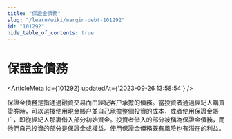 ```yaml
---
title: "保證金債務"
slug: "/learn/wiki/margin-debt-101292"
id: "101292"
hide_table_of_contents: true
---
```



# 保證金債務

<ArticleMeta id={101292} updatedAt={'2023-09-26 13:58:54'} />
<div className='border-solid border-b border-t-0 my-4 border-[var(--ifm-color-gray-300)]' />

保證金債務是指通過融資交易而由經紀客户承擔的債務。當投資者通過經紀人購買證券時，可以選擇使用現金賬户並自己承擔整個投資的成本，或者使用保證金賬户，即從經紀人那裏借入部分初始資金。投資者借入的部分被稱為保證金債務，而他們自己投資的部分是保證金或權益。使用保證金債務既有風險也有潛在的利益。
